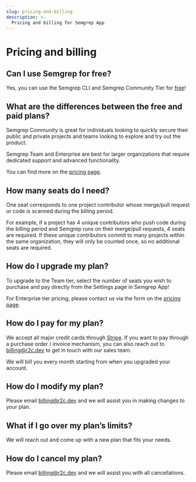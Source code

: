 ```yaml
---
slug: pricing-and-billing
description: >-
  Pricing and billing for Semgrep App
---
```



# Pricing and billing

## Can I use Semgrep for free?

Yes, you can use the Semgrep CLI and Semgrep Community Tier for [free](https://semgrep.dev/getting-started)!

## What are the differences between the free and paid plans?

Semgrep Community is great for individuals looking to quickly secure their public and private projects and teams looking to explore and try out the product.

Semgrep Team and Enterprise are best for larger organizations that require dedicated support and advanced functionality.

You can find more on the [pricing page](https://semgrep.dev/pricing).

## How many seats do I need?

One seat corresponds to one project contributor whose merge/pull request or code is scanned during the billing period.

For example, if a project has 4 unique contributors who push code during the billing period and Semgrep runs on their merge/pull requests, 4 seats are required. If these unique contributors commit to many projects within the same organization, they will only be counted once, so no additional seats are required.

## How do I upgrade my plan?

To upgrade to the Team tier, select the number of seats you wish to purchase and pay directly from the Settings page in Semgrep App!

For Enterprise tier pricing, please contact us via the form on the [pricing page](http://semgrep.dev/pricing).

## How do I pay for my plan?

We accept all major credit cards through [Stripe](https://stripe.com/). If you want to pay through a purchase order / invoice mechanism, you can also reach out to [billing@r2c.dev](mailto:billing@r2c.dev) to get in touch with our sales team.

We will bill you every month starting from when you upgraded your account.

## How do I modify my plan?

Please email [billing@r2c.dev](mailto:billing@r2c.dev) and we will assist you in making changes to your plan. 

## What if I go over my plan’s limits?

We will reach out and come up with a new plan that fits your needs.

## How do I cancel my plan?

Please email [billing@r2c.dev](mailto:billing@r2c.dev) and we will assist you with all cancellations.

<MoreHelp />